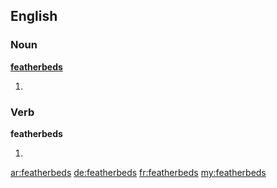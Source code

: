==English==

===Noun===
'''[[feather]][[bed]]s'''

# {{plural of|featherbed}}

===Verb===
'''featherbeds'''

# {{en-third-person singular of|featherbed}}

[[ar:featherbeds]]
[[de:featherbeds]]
[[fr:featherbeds]]
[[my:featherbeds]]